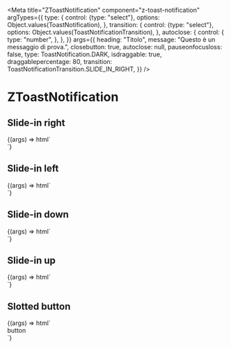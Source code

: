
<Meta
  title="ZToastNotification"
  component="z-toast-notification"
  argTypes={{
    type: {
      control: {type: "select"},
      options: Object.values(ToastNotification),
    },
    transition: {
      control: {type: "select"},
      options: Object.values(ToastNotificationTransition),
    },
    autoclose: {
      control: {
        type: "number",
      },
    },
  }}
  args={{
    heading: "Titolo",
    message: "Questo è un messaggio di prova.",
    closebutton: true,
    autoclose: null,
    pauseonfocusloss: false,
    type: ToastNotification.DARK,
    isdraggable: true,
    draggablepercentage: 80,
    transition: ToastNotificationTransition.SLIDE_IN_RIGHT,
  }}
/>

# ZToastNotification

## Slide-in right

<Canvas>
  <Story name="Slide-in right">
    {(args) => html`<div class="toast-container">
      <z-toast-notification
        heading="${args.heading}"
        message="${args.message}"
        closebutton="${args.closebutton}"
        autoclose="${args.autoclose}"
        pauseonfocusloss="${args.pauseonfocusloss}"
        type="${args.type}"
        isdraggable="${args.isdraggable}"
        draggablepercentage="${args.draggablepercentage}"
        transition="${args.transition}"
      ></z-toast-notification>
    </div>`}
  </Story>
</Canvas>

## Slide-in left

<Canvas>
  <Story
    name="Slide-in left"
    args={{
      transition: ToastNotificationTransition.SLIDE_IN_LEFT,
    }}
  >
    {(args) => html`<div class="toast-container">
      <z-toast-notification
        heading="${args.heading}"
        message="${args.message}"
        closebutton="${args.closebutton}"
        autoclose="${args.autoclose}"
        pauseonfocusloss="${args.pauseonfocusloss}"
        type="${args.type}"
        isdraggable="${args.isdraggable}"
        draggablepercentage="${args.draggablepercentage}"
        transition="${args.transition}"
      ></z-toast-notification>
    </div>`}
  </Story>
</Canvas>

## Slide-in down

<Canvas>
  <Story
    name="Slide-in down"
    args={{
      transition: ToastNotificationTransition.SLIDE_IN_DOWN,
    }}
  >
    {(args) => html`<div class="toast-container">
      <z-toast-notification
        heading="${args.heading}"
        message="${args.message}"
        closebutton="${args.closebutton}"
        autoclose="${args.autoclose}"
        pauseonfocusloss="${args.pauseonfocusloss}"
        type="${args.type}"
        isdraggable="${args.isdraggable}"
        draggablepercentage="${args.draggablepercentage}"
        transition="${args.transition}"
      ></z-toast-notification>
    </div>`}
  </Story>
</Canvas>

## Slide-in up

<Canvas>
  <Story name="Slide-in up">
    {(args) => html`<div class="toast-container">
      <z-toast-notification
        heading="${args.heading}"
        message="${args.message}"
        closebutton="${args.closebutton}"
        autoclose="${args.autoclose}"
        pauseonfocusloss="${args.pauseonfocusloss}"
        type="${args.type}"
        isdraggable="${args.isdraggable}"
        draggablepercentage="${args.draggablepercentage}"
        transition="${args.transition}"
      ></z-toast-notification>
    </div>`}
  </Story>
</Canvas>

## Slotted button

<Canvas>
  <Story
    name="Slotted button"
    args={{
      transition: ToastNotificationTransition.SLIDE_IN_DOWN,
    }}
  >
    {(args) => html` <div class="toast-container slotted-button">
      <z-toast-notification
        heading="${args.heading}"
        message="${args.message}"
        closebutton="${args.closebutton}"
        autoclose="${args.autoclose}"
        pauseonfocusloss="${args.pauseonfocusloss}"
        type="${args.type}"
        isdraggable="${args.isdraggable}"
        draggablepercentage="${args.draggablepercentage}"
        transition="${args.transition}"
      >
        <z-button
          slot="button"
          size="small"
          >button</z-button
        >
      </z-toast-notification>
    </div>`}
  </Story>
</Canvas>

<ArgsTable of="z-toast-notification" />

